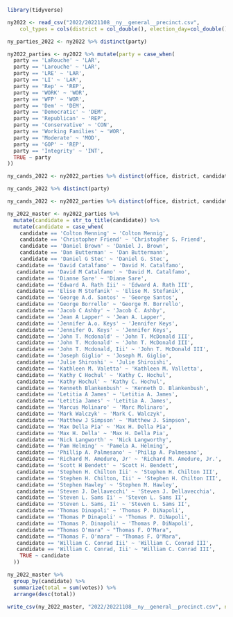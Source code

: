 ```r
library(tidyverse)
```

```r
ny2022 <- read_csv("2022/20221108__ny__general__precinct.csv", 
    col_types = cols(district = col_double(), election_day=col_double(), affidavit = col_double(), early_voting = col_double(), military = col_double(), federal = col_double(), provisional = col_double()))
```

```r
ny_parties_2022 <- ny2022 %>% distinct(party)
```

```r
ny2022_parties <- ny2022 %>% mutate(party = case_when(
  party == 'LaRouche' ~ 'LAR',
  party == 'Larouche' ~ 'LAR',
  party == 'LRE' ~ 'LAR',
  party == 'LI' ~ 'LAR',
  party == 'Rep' ~ 'REP',
  party == 'WORK' ~ 'WOR',
  party == 'WFP' ~ 'WOR',
  party == 'Dem' ~ 'DEM',
  party == 'Democratic' ~ 'DEM',
  party == 'Republican' ~ 'REP',
  party == 'Conservative' ~ 'CON',
  party == 'Working Families' ~ 'WOR',
  party == 'Moderate' ~ 'MOD',
  party == 'GOP' ~ 'REP',
  party == 'Integrity' ~ 'INT',
  TRUE ~ party
))
```



```r
ny_cands_2022 <- ny2022_parties %>% distinct(office, district, candidate, party) %>% mutate(candidate = str_to_title(candidate)) %>% filter(!candidate %in% c('Blanks','Under Votes', 'Bvs', 'Over and Under Votes', 'Over Votes', 'Special Votes', 'Voids', 'Void', 'Write-in', 'Blank', 'Void', 'Absentee / Military', 'Affidavit', 'Blank/Void', 'Write-In', 'Overvotes', 'Undervotes', 'Unqualified Write-Ins', 'Write-Ins', 'Scattered', 'Public Counter', 'Manually Counted Emergency', 'Federal', 'Scattering', 'Over Vote', 'Under Vote', 'Scatter', 'Undervote', 'Overvote', 'Undervotess', 'Unqualified Write-In', 'Overvotess')) %>% filter(!is.na(candidate))
```

```r
ny_cands_2022 %>% distinct(party)
```
```r
ny_cands_2022 <- ny2022_parties %>% distinct(office, district, candidate) %>% mutate(candidate = str_to_title(candidate)) %>% filter(!candidate %in% c('Blanks','Under Votes', 'Bvs', 'Over and Under Votes', 'Over Votes', 'Special Votes', 'Voids', 'Void', 'Write-in', 'Blank', 'Void', 'Absentee / Military', 'Affidavit', 'Blank/Void', 'Write-In', 'Overvotes', 'Undervotes', 'Unqualified Write-Ins', 'Write-Ins', 'Scattered', 'Public Counter', 'Manually Counted Emergency', 'Federal', 'Scattering', 'Over Vote', 'Under Vote', 'Scatter', 'Undervote', 'Overvote', 'Undervotess', 'Unqualified Write-In', 'Overvotess')) %>% filter(!is.na(candidate))
```

```r
ny_2022_master <- ny2022_parties %>% 
  mutate(candidate = str_to_title(candidate)) %>% 
  mutate(candidate = case_when(
    candidate == 'Colton Menning' ~ 'Colton Mennig',
    candidate == 'Christopher Friend' ~ 'Christopher S. Friend',
    candidate == 'Daniel Brown' ~ 'Daniel J. Brown',
    candidate == 'Dan Butterman' ~ 'Dan Buttermann',
    candidate == 'Daniel G Stec' ~ 'Daniel G. Stec',
   candidate == 'David Catalfamo' ~ 'David M. Catalfamo',
   candidate == 'David M Catalfamo' ~ 'David M. Catalfamo',
   candidate == 'Dianne Sare' ~ 'Diane Sare',
   candidate == 'Edward A. Rath Iii' ~ 'Edward A. Rath III',
   candidate == 'Elise M Stefanik' ~ 'Elise M. Stefanik',
   candidate == 'George A.d. Santos' ~ 'George Santos',
   candidate == 'George Borrello' ~ 'George M. Borrello',
   candidate == 'Jacob C Ashby' ~ 'Jacob C. Ashby',
   candidate == 'Jean A Lapper' ~ 'Jean A. Lapper',
   candidate == 'Jennifer A.o. Keys' ~ 'Jennifer Keys',
   candidate == 'Jennifer O. Keys' ~ 'Jennifer Keys',
   candidate == 'John T. Mcdonald' ~ 'John T. McDonald III',
   candidate == 'John T. Mcdonald' ~ 'John T. McDonald III',
   candidate == 'John T. Mcdonald, Iii' ~ 'John T. McDonald III',
   candidate == 'Joseph Giglio' ~ 'Joseph M. Giglio',
   candidate == 'Julie Shiroshi' ~ 'Julie Shiroishi',
   candidate == 'Kathleen M. Valetta' ~ 'Kathleen M. Valletta',
   candidate == 'Kathy C Hochul' ~ 'Kathy C. Hochul',
   candidate == 'Kathy Hochul' ~ 'Kathy C. Hochul',
   candidate == 'Kenneth Blankenbush' ~ 'Kenneth D. Blankenbush',
   candidate == 'Letitia A James' ~ 'Letitia A. James',
   candidate == 'Letitia James' ~ 'Letitia A. James',
   candidate == 'Marcus Molinaro' ~ 'Marc Molinaro',
   candidate == 'Mark Walczyk' ~ 'Mark C. Walczyk',
   candidate == 'Matthew J Simpson' ~ 'Matthew J. Simpson',
   candidate == 'Max Della Pia' ~ 'Max H. Della Pia',
   candidate == 'Max H. Della' ~ 'Max H. Della Pia',
   candidate == 'Nick Langworth' ~ 'Nick Langworthy',
   candidate == 'Pam Helming' ~ 'Pamela A. Helming',
   candidate == 'Phillip A. Palmesano' ~ 'Philip A. Palmesano',
   candidate == 'Richard M. Amedure, Jr' ~ 'Richard M. Amedure, Jr.',
   candidate == 'Scott H Bendett' ~ 'Scott H. Bendett',
   candidate == 'Stephen H. Chilton Iii' ~ 'Stephen H. Chilton III',
   candidate == 'Stephen H. Chilton, Iii' ~ 'Stephen H. Chilton III',
   candidate == 'Stephen Hawley' ~ 'Stephen M. Hawley',
   candidate == 'Steven J. Dellavecchi' ~ 'Steven J. Dellavecchia',
   candidate == 'Steven L. Sams Ii' ~ 'Steven L. Sams II',
   candidate == 'Steven L. Sams, Ii' ~ 'Steven L. Sams II',
   candidate == 'Thomas Dinapoli' ~ 'Thomas P. DiNapoli',
   candidate == 'Thomas P Dinapoli' ~ 'Thomas P. DiNapoli',
   candidate == 'Thomas P. Dinapoli' ~ 'Thomas P. DiNapoli',
   candidate == "Thomas O'mara" ~ "Thomas F. O'Mara",
   candidate == "Thomas F. O'mara" ~ "Thomas F. O'Mara",
   candidate == 'William C. Conrad Iii' ~ 'William C. Conrad III',
   candidate == 'William C. Conrad, Iii' ~ 'William C. Conrad III',
    TRUE ~ candidate
  ))
```

```r
ny_2022_master %>% 
  group_by(candidate) %>% 
  summarize(total = sum(votes)) %>% 
  arrange(desc(total))
```
```r
write_csv(ny_2022_master, "2022/20221108__ny__general__precinct.csv", na="")
```


